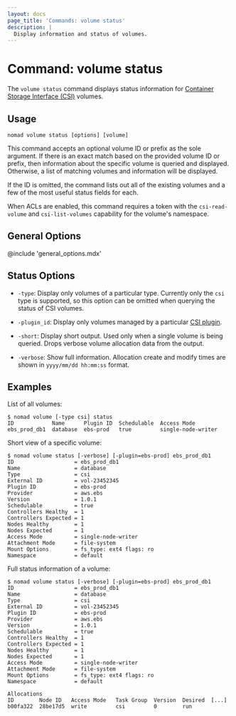 ```yaml
---
layout: docs
page_title: 'Commands: volume status'
description: |
  Display information and status of volumes.
---
```


# Command: volume status

The `volume status` command displays status information for [Container
Storage Interface (CSI)][csi] volumes.

## Usage

```plaintext
nomad volume status [options] [volume]
```

This command accepts an optional volume ID or prefix as the sole argument. If there
is an exact match based on the provided volume ID or prefix, then information about
the specific volume is queried and displayed. Otherwise, a list of matching volumes
and information will be displayed.

If the ID is omitted, the command lists out all of the existing volumes and a few
of the most useful status fields for each.

When ACLs are enabled, this command requires a token with the
`csi-read-volume` and `csi-list-volumes` capability for the volume's
namespace.

## General Options

@include 'general_options.mdx'

## Status Options

- `-type`: Display only volumes of a particular type. Currently only
  the `csi` type is supported, so this option can be omitted when
  querying the status of CSI volumes.

- `-plugin_id`: Display only volumes managed by a particular [CSI
  plugin][csi_plugin].

- `-short`: Display short output. Used only when a single volume is
  being queried. Drops verbose volume allocation data from the
  output.

- `-verbose`: Show full information. Allocation create and modify
  times are shown in `yyyy/mm/dd hh:mm:ss` format.

## Examples

List of all volumes:

```shell-session
$ nomad volume [-type csi] status
ID            Name      Plugin ID  Schedulable  Access Mode
ebs_prod_db1  database  ebs-prod   true         single-node-writer
```

Short view of a specific volume:

```shell-session
$ nomad volume status [-verbose] [-plugin=ebs-prod] ebs_prod_db1
ID                   = ebs_prod_db1
Name                 = database
Type                 = csi
External ID          = vol-23452345
Plugin ID            = ebs-prod
Provider             = aws.ebs
Version              = 1.0.1
Schedulable          = true
Controllers Healthy  = 1
Controllers Expected = 1
Nodes Healthy        = 1
Nodes Expected       = 1
Access Mode          = single-node-writer
Attachment Mode      = file-system
Mount Options        = fs_type: ext4 flags: ro
Namespace            = default
```

Full status information of a volume:

```shell-session
$ nomad volume status [-verbose] [-plugin=ebs-prod] ebs_prod_db1
ID                   = ebs_prod_db1
Name                 = database
Type                 = csi
External ID          = vol-23452345
Plugin ID            = ebs-prod
Provider             = aws.ebs
Version              = 1.0.1
Schedulable          = true
Controllers Healthy  = 1
Controllers Expected = 1
Nodes Healthy        = 1
Nodes Expected       = 1
Access Mode          = single-node-writer
Attachment Mode      = file-system
Mount Options        = fs_type: ext4 flags: ro
Namespace            = default

Allocations
ID        Node ID   Access Mode   Task Group  Version  Desired  [...]
b00fa322  28be17d5  write         csi         0        run
```

[csi]: https://github.com/container-storage-interface/spec
[csi_plugin]: /docs/job-specification/csi_plugin
